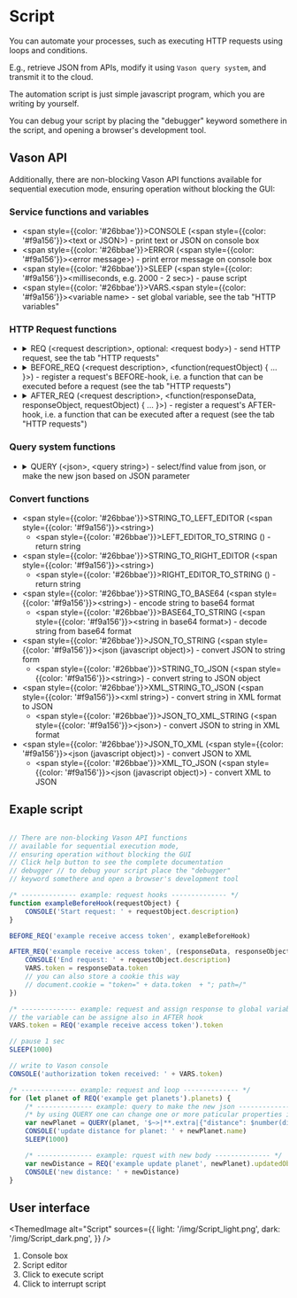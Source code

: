 # Script

You can automate your processes, such as executing HTTP requests using loops and conditions.

E.g., retrieve JSON from APIs, modify it using `Vason query system`, and transmit it to the cloud.

The automation script is just simple javascript program, which you are writing by yourself.

You can debug your script by placing the "debugger" keyword somethere in the script, and opening a browser's development tool.

## Vason API

Additionally, there are non-blocking Vason API functions available for sequential execution mode, ensuring operation without blocking the GUI:

### Service functions and variables

- <span style={{color: '#26bbae'}}>CONSOLE</span> (<span style={{color: '#f9a156'}}>&lt;text or JSON&gt;</span>) - print text or JSON on console box
- <span style={{color: '#26bbae'}}>ERROR</span> (<span style={{color: '#f9a156'}}>&lt;error message&gt;</span>) - print error message on console box
- <span style={{color: '#26bbae'}}>SLEEP</span> (<span style={{color: '#f9a156'}}>&lt;milliseconds, e.g. 2000 - 2 sec&gt;</span>) - pause script
- <span style={{color: '#26bbae'}}>VARS</span>.<span style={{color: '#f9a156'}}>&lt;variable name&gt;</span> - set global variable, see the tab "HTTP variables"

### HTTP Request functions

- <details>
        <summary>
            <span style={{color: '#26bbae'}}>REQ</span> (<span style={{color: '#f9a156'}}>&lt;request description&gt;</span>,
            optional: <span style={{color: '#f9a156'}}>&lt;request body&gt;</span>) - send HTTP request, see the tab "HTTP requests"
        </summary>
        - 1st parameter - request description after "###"
        - 2nd parameter - request body only for POST/PUT requests
    </details>
- <details>
        <summary>
            <span style={{color: '#26bbae'}}>BEFORE_REQ</span> (<span style={{color: '#f9a156'}}>&lt;request description&gt;</span>,
                <span style={{color: '#f9a156'}}>&lt;function(requestObject) &#123; ... &#125;&gt;</span>) -
                register a request's BEFORE-hook, i.e. a function that can be executed before a request (see the tab "HTTP requests")
        </summary>
        - 1st parameter - the request description after "###"
        - 2nd parameter - a callback function that will be executed before the request and will also be triggered when executing the request from the "HTTP requests" tab.
            The callback function should have only one parameter, the request object with the properties:
                - url - the request url
                - method - the request method (GET, POST, PUT, DELETE)
                - headers - the request headers object in the format: &lt;http header name&gt;: &lt;http header value&gt;. This parameter can be empty object.
                - body - the request body. This parameter can be empty/null/undefined.
                - description - the request description after "###"
                    You can set the "sendBodyAsBytes" property to "true" in a request object to send its body as a byte array
                    It is not possible to use variables defined in the script root inside the "BEFORE_REQ" callback function definition
    </details>
- <details>
        <summary>
            <span style={{color: '#26bbae'}}>AFTER_REQ</span> (<span style={{color: '#f9a156'}}>&lt;request description&gt;</span>,
            <span style={{color: '#f9a156'}}>&lt;function(responseData, responseObject, requestObject) &#123; ... &#125;&gt;</span>) -
            register a request's AFTER-hook, i.e. a function that can be executed after a request (see the tab "HTTP requests")
        </summary>
        - 1st parameter - the request description after "###"
        - 2nd parameter - a function that will be executed after the request and will also be triggered when executing the request from the "HTTP requests" tab.
            The callback function should have the 3 parameters:
                - the response data: JSON, plain text or undefined
                - the response object with the fields:
                    - status - the response status
                    - statusText - the response status text
                    - reason - the response reason
                    - responseJSON - the response JSON
                    - responseText - the response text
                - the request object with the fields:
                    - url - the request url
                    - method - the request method (GET, POST, PUT, DELETE)
                    - headers - the request headers object in the format:
                        <span style={{color: '#f9a156'}}>&lt;http header name&gt;</span>:
                        <span style={{color: '#f9a156'}}>&lt;http header value&gt;</span>.
                        This parameter can be empty object.
                    - body - the request body. This parameter can be empty/null/undefined.
                    - description - the request description after "###"
            It is not possible to use variables defined in the script root inside "AFTER_REQ" callback function definition
    </details>

### Query system functions

- <details>
        <summary>
            <span style={{color: '#26bbae'}}>QUERY</span> (<span style={{color: '#f9a156'}}>&lt;json&gt;</span>,
            <span style={{color: '#f9a156'}}>&lt;query string&gt;</span>) - select/find value from json, or make the new json based on JSON parameter
        </summary>
        - 1st parameter - json or variable with json to query
        - 2nd parameter - query string in jsonata format, see JSONata documentation
            by using QUERY one can change one or more particular properties in original json
    </details>

### Convert functions

- <span style={{color: '#26bbae'}}>STRING_TO_LEFT_EDITOR</span> (<span style={{color: '#f9a156'}}>&lt;string&gt;</span>)
    - <span style={{color: '#26bbae'}}>LEFT_EDITOR_TO_STRING</span> () - return string
- <span style={{color: '#26bbae'}}>STRING_TO_RIGHT_EDITOR</span> (<span style={{color: '#f9a156'}}>&lt;string&gt;</span>)
    - <span style={{color: '#26bbae'}}>RIGHT_EDITOR_TO_STRING</span> () - return string
- <span style={{color: '#26bbae'}}>STRING_TO_BASE64</span> (<span style={{color: '#f9a156'}}>&lt;string&gt;</span>) - encode string to base64 format
    - <span style={{color: '#26bbae'}}>BASE64_TO_STRING</span> (<span style={{color: '#f9a156'}}>&lt;string in base64 format&gt;</span>) - decode string from base64 format
- <span style={{color: '#26bbae'}}>JSON_TO_STRING</span> (<span style={{color: '#f9a156'}}>&lt;json (javascript object)&gt;</span>) - convert JSON to string form
    - <span style={{color: '#26bbae'}}>STRING_TO_JSON</span> (<span style={{color: '#f9a156'}}>&lt;string&gt;</span>) - convert string to JSON object
- <span style={{color: '#26bbae'}}>XML_STRING_TO_JSON</span> (<span style={{color: '#f9a156'}}>&lt;xml string&gt;</span>) - convert string in XML format to JSON
    - <span style={{color: '#26bbae'}}>JSON_TO_XML_STRING</span> (<span style={{color: '#f9a156'}}>&lt;json&gt;</span>) - convert JSON to string in XML format
- <span style={{color: '#26bbae'}}>JSON_TO_XML</span> (<span style={{color: '#f9a156'}}>&lt;json (javascript object)&gt;</span>) - convert JSON to XML
    - <span style={{color: '#26bbae'}}>XML_TO_JSON</span> (<span style={{color: '#f9a156'}}>&lt;json (javascript object)&gt;</span>) - convert XML to JSON

## Exaple script

```js

// There are non-blocking Vason API functions
// available for sequential execution mode,
// ensuring operation without blocking the GUI
// Click help button to see the complete documentation
// debugger // to debug your script place the "debugger"
// keyword somethere and open a browser's development tool

/* -------------- example: request hooks -------------- */
function exampleBeforeHook(requestObject) {
    CONSOLE('Start request: ' + requestObject.description)
}

BEFORE_REQ('example receive access token', exampleBeforeHook)

AFTER_REQ('example receive access token', (responseData, responseObject, requestObject) => {
    CONSOLE('End request: ' + requestObject.description)
    VARS.token = responseData.token
    // you can also store a cookie this way
    // document.cookie = "token=" + data.token  + "; path=/"
})

/* -------------- example: request and assign response to global variable -------------- */
// the variable can be assigne also in AFTER hook
VARS.token = REQ('example receive access token').token

// pause 1 sec
SLEEP(1000)

// write to Vason console
CONSOLE('authorization token received: ' + VARS.token)

/* -------------- example: request and loop -------------- */
for (let planet of REQ('example get planets').planets) {
    /* -------------- example: query to make the new json -------------- */
    /* by using QUERY one can change one or more paticular properties in original json */
    var newPlanet = QUERY(planet, '$~>|**.extra|{"distance": $number(distance) * 1000000}|')
    CONSOLE('update distance for planet: ' + newPlanet.name)
    SLEEP(1000)

    /* -------------- example: rquest with new body -------------- */
    var newDistance = REQ('example update planet', newPlanet).updatedObject.extra.distance
    CONSOLE('new distance: ' + newDistance)
}

```

## User interface


<ThemedImage
    alt="Script"
    sources={{
        light: '/img/Script_light.png',
        dark: '/img/Script_dark.png',
    }}
/>

1. Console box
2. Script editor
3. Click to execute script
4. Click to interrupt script